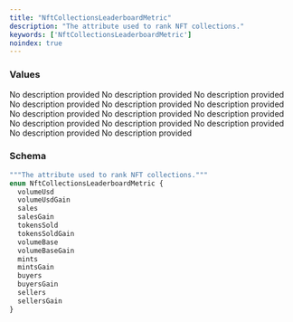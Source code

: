 ```yaml
---
title: "NftCollectionsLeaderboardMetric"
description: "The attribute used to rank NFT collections."
keywords: ['NftCollectionsLeaderboardMetric']
noindex: true
---
```


### Values

<ResponseField name="volumeUsd" type="enum">
  No description provided
</ResponseField>

<ResponseField name="volumeUsdGain" type="enum">
  No description provided
</ResponseField>

<ResponseField name="sales" type="enum">
  No description provided
</ResponseField>

<ResponseField name="salesGain" type="enum">
  No description provided
</ResponseField>

<ResponseField name="tokensSold" type="enum">
  No description provided
</ResponseField>

<ResponseField name="tokensSoldGain" type="enum">
  No description provided
</ResponseField>

<ResponseField name="volumeBase" type="enum">
  No description provided
</ResponseField>

<ResponseField name="volumeBaseGain" type="enum">
  No description provided
</ResponseField>

<ResponseField name="mints" type="enum">
  No description provided
</ResponseField>

<ResponseField name="mintsGain" type="enum">
  No description provided
</ResponseField>

<ResponseField name="buyers" type="enum">
  No description provided
</ResponseField>

<ResponseField name="buyersGain" type="enum">
  No description provided
</ResponseField>

<ResponseField name="sellers" type="enum">
  No description provided
</ResponseField>

<ResponseField name="sellersGain" type="enum">
  No description provided
</ResponseField>

### Schema


```graphql 
"""The attribute used to rank NFT collections."""
enum NftCollectionsLeaderboardMetric {
  volumeUsd
  volumeUsdGain
  sales
  salesGain
  tokensSold
  tokensSoldGain
  volumeBase
  volumeBaseGain
  mints
  mintsGain
  buyers
  buyersGain
  sellers
  sellersGain
}
```
